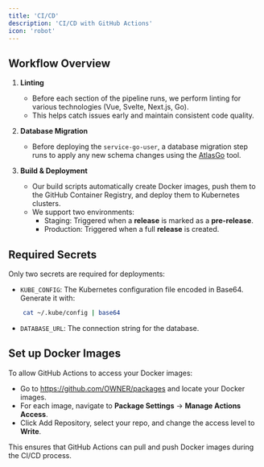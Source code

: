 ```yaml
---
title: 'CI/CD'
description: 'CI/CD with GitHub Actions'
icon: 'robot'
---
```


## Workflow Overview

1. **Linting**
    - Before each section of the pipeline runs, we perform linting for various technologies (Vue, Svelte, Next.js, Go).
    - This helps catch issues early and maintain consistent code quality.

2. **Database Migration**
    - Before deploying the `service-go-user`, a database migration step runs to apply any new schema changes using the [AtlasGo](https://atlasgo.io/docs) tool.

3. **Build & Deployment**
    - Our build scripts automatically create Docker images, push them to the GitHub Container Registry, and deploy them to Kubernetes clusters.
    - We support two environments:
        - Staging: Triggered when a **release** is marked as a **pre-release**.
        - Production: Triggered when a full **release** is created.

## Required Secrets

Only two secrets are required for deployments:

- `KUBE_CONFIG`: The Kubernetes configuration file encoded in Base64. Generate it with:

```bash
    cat ~/.kube/config | base64
```
- `DATABASE_URL`: The connection string for the database.

## Set up Docker Images

To allow GitHub Actions to access your Docker images:

- Go to https://github.com/OWNER/packages and locate your Docker images.
- For each image, navigate to **Package Settings** → **Manage Actions Access**.
- Click Add Repository, select your repo, and change the access level to **Write**.

This ensures that GitHub Actions can pull and push Docker images during the CI/CD process.
